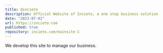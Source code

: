 ---
title: @incieto
description: Official Website of Incieto, a one stop business solution provider.
date: "2023-07-01"
url: https://incieto.com
published: true
repository: incieto.com/mainsite-1
---


We develop this site to manage our business.